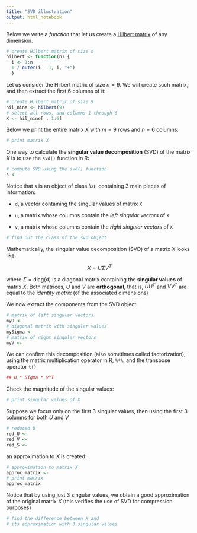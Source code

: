 ```yaml
---
title: "SVD illustration"
output: html_notebook
---
```


Below we write a _function_ that let us create a [Hilbert matrix](https://en.wikipedia.org/wiki/Hilbert_matrix) of any dimension.

```r
# create Hilbert matrix of size n 
hilbert <- function(n) { 
  i <- 1:n
  1 / outer(i - 1, i, "+") 
  }
```

Let us consider the Hilbert matrix of size $n=9$. We will create such matrix, and then extract the first 6 columns of it:

```r
# create Hilbert matrix of size 9
hil_nine <- hilbert(9)
# select all rows, and columns 1 through 6
X <- hil_nine[ , 1:6]
```


Below we print the entire matrix $X$ with $m=9$ rows and $n=6$ columns:

```r
# print matrix X

```

One way to calculate the **singular value decomposition** (SVD) of the matrix $X$ is to use the `svd()` function in R:

```r
# compute SVD using the svd() function
s <- 
```


Notice that `s` is an object of class _list_, containing 3 main pieces of information:

- `d`, a vector containing the singular values of matrix `X`

- `u`, a matrix whose columns contain the _left singular vectors_ of `X`

- `v`, a matrix whose columns contain the _right singular vectors_ of `X`

```r
# find out the class of the svd object

```

Mathematically, the singular value decomposition (SVD) of a matrix $X$ looks like: 

$$
X = U \Sigma V^T
$$

where $\Sigma = \text{diag}(d)$ is a diagonal matrix containing the **singular values** of matrix $X$. Both matrices, $U$ and $V$ are **orthogonal**, that is, $UU^T$ and $VV^T$ are equal to the _identity matrix_ (of the associated dimensions)




We now extract the components from the SVD object:

```r
# matrix of left singular vectors
myU <- 
# diagonal matrix with singular values
mySigma <- 
# matrix of right singular vectors
myV <- 
```

We can confirm this decomposition (also sometimes called factorization), using the matrix multiplication operator in R, `%*%`, and the transpose operator `t()`

```r
## U * Sigma * V^T

```


Check the magnitude of the singular values:

```r
# print singular values of X

```


Suppose we focus only on the first 3 singular values, then using the first 3 columns for both $U$ and $V$

```r
# reduced U
red_U <- 
red_V <- 
red_S <- 
```

an approximation to $X$ is created: 

```r
# approximation to matrix X
approx_matrix <- 
# print matrix
approx_matrix
```

Notice that by using just 3 singular values, we obtain a good approximation of the original matrix $X$ (this verifies the use of SVD for compression purposes)

```r
# find the difference between X and 
# its approximation with 3 singular values

```


